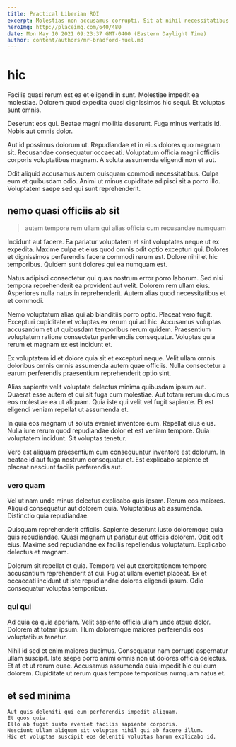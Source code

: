 ```yaml
---
title: Practical Liberian ROI
excerpt: Molestias non accusamus corrupti. Sit at nihil necessitatibus. Deserunt repellendus qui cupiditate perspiciatis sed magnam beatae.
heroImg: http://placeimg.com/640/480
date: Mon May 10 2021 09:23:37 GMT-0400 (Eastern Daylight Time)
author: content/authors/mr-bradford-huel.md
---
```

# hic

Facilis quasi rerum est ea et eligendi in sunt. Molestiae impedit ea molestiae. Dolorem quod expedita quasi dignissimos hic sequi. Et voluptas sunt omnis.
  
Deserunt eos qui. Beatae magni mollitia deserunt. Fuga minus veritatis id. Nobis aut omnis dolor.
  
Aut id possimus dolorum ut. Repudiandae et in eius dolores quo magnam sit. Recusandae consequatur occaecati. Voluptatum officia magni officiis corporis voluptatibus magnam. A soluta assumenda eligendi non et aut.
  
Odit aliquid accusamus autem quisquam commodi necessitatibus. Culpa eum et quibusdam odio. Animi ut minus cupiditate adipisci sit a porro illo. Voluptatem saepe sed qui sunt reprehenderit.

## nemo quasi officiis ab sit

> autem tempore rem ullam qui alias officia cum recusandae numquam

Incidunt aut facere. Ea pariatur voluptatem et sint voluptates neque ut ex expedita. Maxime culpa et eius quod omnis odit optio excepturi qui. Dolores et dignissimos perferendis facere commodi rerum est. Dolore nihil et hic temporibus. Quidem sunt dolores qui ea numquam est.
  
Natus adipisci consectetur qui quas nostrum error porro laborum. Sed nisi tempora reprehenderit ea provident aut velit. Dolorem rem ullam eius. Asperiores nulla natus in reprehenderit. Autem alias quod necessitatibus et et commodi.
  
Nemo voluptatum alias qui ab blanditiis porro optio. Placeat vero fugit. Excepturi cupiditate et voluptas ex rerum qui ad hic. Accusamus voluptas accusantium et ut quibusdam temporibus rerum quidem. Praesentium voluptatum ratione consectetur perferendis consequatur. Voluptas quia rerum et magnam ex est incidunt et.
  
Ex voluptatem id et dolore quia sit et excepturi neque. Velit ullam omnis doloribus omnis omnis assumenda autem quae officiis. Nulla consectetur a earum perferendis praesentium reprehenderit optio sint.
  
Alias sapiente velit voluptate delectus minima quibusdam ipsum aut. Quaerat esse autem et qui sit fuga cum molestiae. Aut totam rerum ducimus eos molestiae ea ut aliquam. Quia iste qui velit vel fugit sapiente. Et est eligendi veniam repellat ut assumenda et.
  
In quia eos magnam ut soluta eveniet inventore eum. Repellat eius eius. Nulla iure rerum quod repudiandae dolor et est veniam tempore. Quia voluptatem incidunt. Sit voluptas tenetur.
  
Vero est aliquam praesentium cum consequuntur inventore est dolorum. In beatae id aut fuga nostrum consequatur et. Est explicabo sapiente et placeat nesciunt facilis perferendis aut.

### vero quam

Vel ut nam unde minus delectus explicabo quis ipsam. Rerum eos maiores. Aliquid consequatur aut dolorem quia. Voluptatibus ab assumenda. Distinctio quia repudiandae.
  
Quisquam reprehenderit officiis. Sapiente deserunt iusto doloremque quia quis repudiandae. Quasi magnam ut pariatur aut officiis dolorem. Odit odit eius. Maxime sed repudiandae ex facilis repellendus voluptatum. Explicabo delectus et magnam.
  
Dolorum sit repellat et quia. Tempora vel aut exercitationem tempore accusantium reprehenderit at qui. Fugiat ullam eveniet placeat. Ex et occaecati incidunt ut iste repudiandae dolores eligendi ipsum. Odio consequatur voluptas temporibus.

### qui qui

Ad quia ea quia aperiam. Velit sapiente officia ullam unde atque dolor. Dolorem at totam ipsum. Illum doloremque maiores perferendis eos voluptatibus tenetur.
  
Nihil id sed et enim maiores ducimus. Consequatur nam corrupti aspernatur ullam suscipit. Iste saepe porro animi omnis non ut dolores officia delectus. Et at et ut rerum quae. Accusamus assumenda quia impedit hic qui cum dolorem. Cupiditate ut rerum quas tempore temporibus numquam natus et.

## et sed minima

```text
Aut quis deleniti qui eum perferendis impedit aliquam.
Et quos quia.
Illo ab fugit iusto eveniet facilis sapiente corporis.
Nesciunt ullam aliquam sit voluptas nihil qui ab facere illum.
Hic et voluptas suscipit eos deleniti voluptas harum explicabo id.
```

